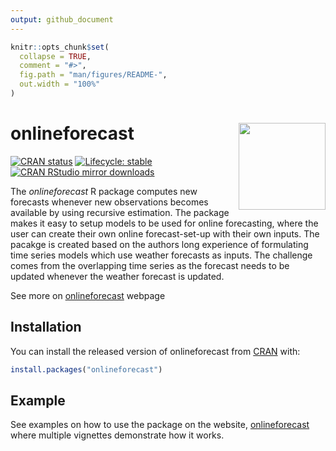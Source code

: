 ```yaml
---
output: github_document
---
```

<!---usethis::use_readme_rmd() -->
<!-- README.md is generated from README.Rmd. Please edit that file -->

```r
knitr::opts_chunk$set(
  collapse = TRUE,
  comment = "#>",
  fig.path = "man/figures/README-",
  out.width = "100%"
)
```

# onlineforecast <img src='man/figures/logo.png' align="right" height="139" />
<!--
usethis::use_cran_badge()
usethis::use_lifecycle_badge("stable")
usethis::use_logo("misc-R/figures/onlineforecast.png")
-->


<!-- badges: start -->
[![CRAN status](https://www.r-pkg.org/badges/version/onlineforecast)](https://CRAN.R-project.org/package=onlineforecast)
[![Lifecycle: stable](https://img.shields.io/badge/lifecycle-stable-brightgreen.svg)](https://www.tidyverse.org/lifecycle/#stable)
[![CRAN RStudio mirror downloads](http://cranlogs.r-pkg.org/badges/onlineforecast)](https://cran.r-project.org/package=onlineforecast)
<!-- badges: end -->


The *onlineforecast* R package computes new forecasts whenever new observations becomes available by using recursive estimation. The package makes it easy to setup models to be used for online forecasting, where the user can create their own online forecast-set-up with their own inputs. The pacakge is created based on the authors long experience of formulating time series models which use weather forecasts as inputs. The challenge comes from the overlapping time series as the forecast needs to be updated whenever the weather forecast is updated.

See more on [onlineforecast](https://onlineforecasting.org/) webpage

## Installation

You can install the released version of onlineforecast from [CRAN](https://CRAN.R-project.org) with:

``` r
install.packages("onlineforecast")
```

## Example

See examples on how to use the package on the website, [onlineforecast](https://onlineforecasting.org/examples.html) where multiple vignettes demonstrate how it works.
